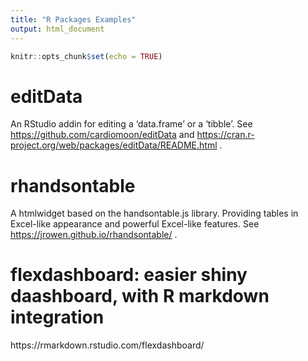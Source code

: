 ```yaml
---
title: "R Packages Examples"
output: html_document
---
```


```r
knitr::opts_chunk$set(echo = TRUE)
```

# editData

An RStudio addin for editing a 'data.frame' or a 'tibble'. See <https://github.com/cardiomoon/editData> and <https://cran.r-project.org/web/packages/editData/README.html> .

# rhandsontable

A htmlwidget based on the handsontable.js library. Providing tables in Excel-like appearance and powerful Excel-like features. See <https://jrowen.github.io/rhandsontable/> .


# flexdashboard: easier shiny daashboard, with R markdown integration 

https://rmarkdown.rstudio.com/flexdashboard/
